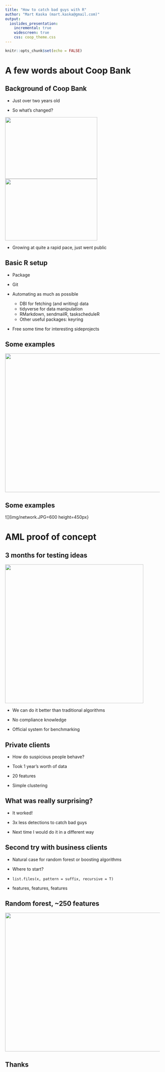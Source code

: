 ```yaml
---
title: "How to catch bad guys with R"
author: "Mart Kaska (mart.kaska@gmail.com)"
output: 
  ioslides_presentation:
    incremental: true
    widescreen: true
    css: coop_theme.css
---
```


```r
knitr::opts_chunk$set(echo = FALSE)
```

# A few words about Coop Bank

## Background of Coop Bank {data-background="img/background_wide.jpg" .build}

- Just over two years old  

- So what's changed?

![](img/img_coop.jpg){width=300 height=200px} ![](img/img_kred.jpg){width=300 height=200px}

- Growing at quite a rapid pace, just went public  


## Basic R setup {data-background=img/background_wide.jpg}

- Package  

- Git  

- Automating as much as possible  

    - DBI for fetching (and writing) data
    - tidyverse for data manipulation
    - RMarkdown, sendmailR, taskscheduleR
    - Other useful packages: keyring

- Free some time for interesting sideprojects

## Some examples {data-background=img/background_wide_white.jpg .centered}

![](img/offers.jpg){width=620 height=450px}

## Some examples {data-background=img/background_wide_white.jpg .centered}

![](img/network.JPG=600 height=450px}

# AML proof of concept

## 3 months for testing ideas {data-background=img/background_wide.jpg .build}

<div class="columns-2">

![](img/thief.jpg){width=450 height=450px}

- We can do it better than traditional algorithms

- No compliance knowledge

- Official system for benchmarking

</div>

## Private clients {data-background=img/background_wide.jpg}

- How do suspicious people behave?

- Took 1 year's worth of data

- 20 features

- Simple clustering

## What was really surprising? {data-background=img/background_wide.jpg}

- It worked!

- 3x less detections to catch bad guys

- Next time I would do it in a different way

## Second try with business clients {data-background=img/background_wide.jpg}

- Natural case for random forest or boosting algorithms

- Where to start?

- `list.files(x, pattern = suffix, recursive = T)`

- features, features, features

## Random forest, ~250 features {data-background=img/background_wide_white.jpg .centered}

![](img/fp_probs.jpg){width=700 height=450px}


## Thanks
